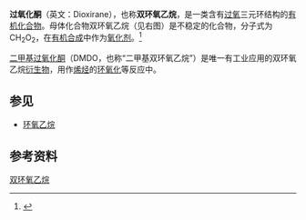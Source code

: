 {{Chembox
|ImageFileL1=Dioxirane.svg
|ImageSizeL1=80px
|ImageFileR1=Dioxirane-stick.png
|ImageSizeR1=100px
|ImageFile2=Dioxirane3D.png
|ImageSize2=120px
|IUPACName=Dioxirane
|OtherNames=过氧化酮
|Section1= {{Chembox Identifiers
| CASNo = 157-26-6
| CASNo_Ref = {{cascite|correct|??}}
|   PubChem = 449520
|   SMILES = C1OO1
  |  ChemSpiderID_Ref  = {{chemspidercite|changed|chemspider}}|  ChemSpiderID  =  396025
|  InChI  =  1/CH2O2/c1-2-3-1/h1H2
|  InChIKey  =  ASQQEOXYFGEFKQ-UHFFFAOYAK
|  StdInChI_Ref  = {{stdinchicite|changed|chemspider}}|  StdInChI  =  1S/CH2O2/c1-2-3-1/h1H2
|  StdInChIKey_Ref  = {{stdinchicite|changed|chemspider}}|  StdInChIKey  =  ASQQEOXYFGEFKQ-UHFFFAOYSA-N
 
}}
|Section2= {{Chembox Properties
|  Formula=CH<sub>2</sub>O<sub>2</sub>
|  MolarMass=46.03 
|  Appearance=
|  Density=
|  MeltingPt=
|  BoilingPt=
|  Solubility=
  }}
|Section3= {{Chembox Hazards
|  MainHazards=
|  FlashPt=
|  Autoignition=
  }}
}}

'''过氧化酮'''（英文：Dioxirane），也称'''双环氧乙烷'''，是一类含有[[过氧|过氧]]三元环结构的[[有机化合物|有机化合物]]。母体化合物双环氧乙烷（见右图）是不稳定的化合物，分子式为CH<sub>2</sub>O<sub>2</sub>，在[[有机合成|有机合成]]中作为[[氧化剂|氧化剂]]。<ref>{{cite journal|journal=Pure & Appl. Chem.|volume=67|issue=5|pages=811–822|year=1995|title=Dioxirane oxidations: Taming the reactivity-selectivity principle|author=Ruggero Curci, Anna Dinoi, and Maria F. Rubino|url=http://www.iupac.org/publications/pac/1995/pdf/6705x0811.pdf|doi=10.1351/pac199567050811|access-date=2008-06-24|archive-date=2017-08-14|archive-url=https://web.archive.org/web/20170814233242/https://www.iupac.org/publications/pac/1995/pdf/6705x0811.pdf|dead-url=no}}</ref>

[[二甲基过氧化酮|二甲基过氧化酮]]（DMDO，也称“二甲基双环氧乙烷”）是唯一有工业应用的双环氧乙烷[[衍生物|衍生物]]，用作[[烯烃|烯烃]]的[[环氧化|环氧化]]等反应中。

==参见==
*[[环氧乙烷|环氧乙烷]]

==参考资料==
<div class="references-small">
<references/>
</div>

{{官能团}}
{{Organic-compound-stub}}

[[Category:双环氧乙烷|]]